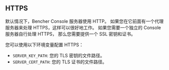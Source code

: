 ## HTTPS

默认情况下，Bencher Console 服务器使用 HTTP。
如果您在它前面有一个代理服务器来处理 HTTPS，这样可以很好地工作。
如果您需要一个独立的 Console 服务器自行处理 HTTPS，
那么您需要提供一个 SSL 密钥和证书。

您可以使用以下环境变量配置 HTTPS：
  - `SERVER_KEY_PATH`: 您的 TLS 密钥的文件路径。
  - `SERVER_CERT_PATH`: 您的 TLS 证书的文件路径。